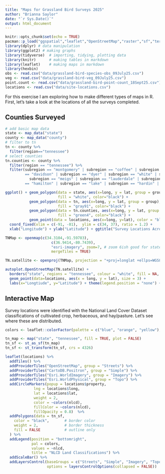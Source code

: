 ```yaml
---
title: "Maps for Grassland Bird Surveys 2025"
author: "Brianna Saylor"
date: "`r Sys.Date()`"
output: html_document
---
```


```r
knitr::opts_chunk$set(echo = TRUE)
pacman::p_load("ggspatial","leaflet","OpenStreetMap","raster","sf","terra","terrainr","tidyterra","tidyverse", "maps")
library(dplyr) # data manipulation
library(ggplot2) # making graphs
library(tidyverse)  # importing, tidying, plotting data
library(knitr)      # making tables in markdown
library(leaflet)    # making maps in markdown 
library(hexbin)
obs <- read.csv("data/grassland-bird-species-obs_09July25.csv")
veg <- read.csv("data/grassland-bird-veg_09July25.csv")
point.count <- read.csv("data/grassland-bird-point-count_18Sept25.csv")
locations <- read.csv("data/site-locations.csv")
```

For this exercise I am exploring how to make different types of maps in R. First, let's take a look at the locations of all the surveys completed. 

## Counties Surveyed 

```r
# add basic map data
state <- map_data("state")
county <- map_data("county")
# filter to tn
tn <- county %>% 
  filter(region=="tennessee")
# select counties
tn.counties <- county %>% 
  filter(region == "tennessee") %>% 
  filter(subregion == "montgomery" | subregion == "coffee" | subregion == "stewart" | subregion == "hickman" | subregion 
         == "davidson" | subregion == "dyer" | subregion == "white" | subregion == "cumberland" | subregion == "rhea" | 
           subregion == "meigs" | subregion == "lauderdale" | subregion == "knox" | subregion == "lawrence" | subregion 
         == "hamilton" | subregion == "lake" | subregion == "hardin" | subregion == "fayette" | subregion == "monroe")
```

```r
ggplot() + geom_polygon(data = state, aes(x=long, y = lat, group = group),
                        fill = "white", color="black") + 
           geom_polygon(data = tn, aes(x=long, y = lat, group = group),
                        fill = "gray91", color="black") + 
           geom_polygon(data = tn.counties, aes(x=long, y = lat, group = group),
                        fill = "green4", color="black") +
           geom_point(data = locations, aes(x=long, y=lat), color = "black") + 
  coord_fixed(xlim = c(-91, -81),  ylim = c(34, 37), ratio = 1.2) + 
  xlab("Longitude") + ylab("Latitude") + ggtitle("Survey Locations Across TN") 
```

```r
TNMap <- openmap(c(34.3104,-91.59783),
                     c(36.9414,-80.7439), 
                     "esri-imagery", zoom=7, # zoom 6ish good for states
                     mergeTiles = TRUE)

TN.satellite <- openproj(TNMap, projection = "+proj=longlat +ellps=WGS84 +units=m +no_defs")
```

```r
autoplot.OpenStreetMap(TN.satellite) +
  borders("state", regions = "tennessee", colour = "white", fill = NA, size = 1) +
  geom_point(data=locations, aes(x = long, y = lat), size = 3) + 
  labs(x="Longtiude", y="Latitude") + theme(legend.position = "none") + ggtitle("Survey Locations Across TN")
```
## Interactive Map
Survey locations were identified with the National Land Cover Dataset classifications of cultivated crop, herbaceous, and hay/pasture. Let's see where these are distributed. 

```r
colors <- leaflet::colorFactor(palette = c("blue", "orange", "yellow"), domain = c("Cultivated Crop", "Herbaceous", "Hay/Pasture"))

tn_map <- map("state", "tennessee", fill = TRUE, plot = FALSE)
tn_sf <- st_as_sf(tn_map)
tn_sf <- st_transform(tn_sf, crs = 4326)

leaflet(locations) %>% 
  addTiles() %>% 
  addProviderTiles("OpenStreetMap", group = "Streets") %>%
  addProviderTiles("CartoDB.Positron", group = "Simple") %>% 
  addProviderTiles("Esri.WorldImagery", group = "Imagery") %>% 
  addProviderTiles("Esri.WorldPhysical", group = "Topo") %>% 
  addCircleMarkers(popup = locations$property,
             lng = locations$long, 
             lat = locations$lat,
             weight = 2, 
             color = ~colors(nlcd), 
             fillColor = ~colors(nlcd), 
             fillOpacity = 0.8)  %>% 
  addPolygons(data = tn_sf,
    color = "black",       # border color
    weight = 2,            # border thickness
    fill = FALSE           # outline only
  ) %>%
  addLegend(position = "bottomright", 
            pal = colors, 
            values = ~nlcd, 
            title = "NLCD Land Classifications") %>% 
  addScaleBar() %>% 
  addLayersControl(baseGroups = c("Streets", "Simple", "Imagery", "Topo"), 
                   options = layersControlOptions(collapsed = FALSE))
```


